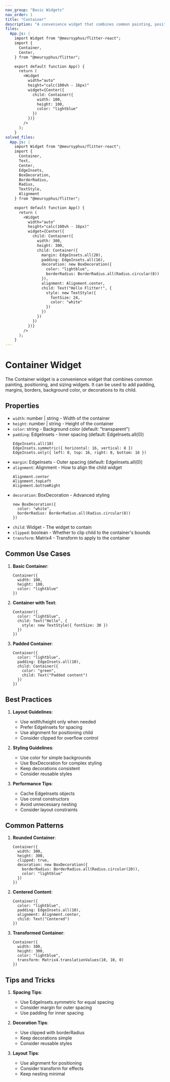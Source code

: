 ```yaml
---
nav_group: "Basic Widgets"
nav_order: 1
title: "Container"
description: "A convenience widget that combines common painting, positioning, and sizing widgets"
files:
  App.js: |
    import Widget from "@meursyphus/flitter-react";
    import {
      Container,
      Center,
    } from "@meursyphus/flitter";

    export default function App() {
      return (
        <Widget
          width="auto"
          height="calc(100vh - 16px)"
          widget={Center({
            child: Container({
              width: 100,
              height: 100,
              color: "lightblue"
            })
          })}
        />
      );
    }
solved_files:
  App.js: |
    import Widget from "@meursyphus/flitter-react";
    import {
      Container,
      Text,
      Center,
      EdgeInsets,
      BoxDecoration,
      BorderRadius,
      Radius,
      TextStyle,
      Alignment
    } from "@meursyphus/flitter";

    export default function App() {
      return (
        <Widget
          width="auto"
          height="calc(100vh - 16px)"
          widget={Center({
            child: Container({
              width: 300,
              height: 300,
              child: Container({
                margin: EdgeInsets.all(20),
                padding: EdgeInsets.all(16),
                decoration: new BoxDecoration({
                  color: "lightblue",
                  borderRadius: BorderRadius.all(Radius.circular(8))
                }),
                alignment: Alignment.center,
                child: Text("Hello Flitter!", {
                  style: new TextStyle({
                    fontSize: 24,
                    color: "white"
                  })
                })
              })
            })
          })}
        />
      );
    }
---
```


# Container Widget

The Container widget is a convenience widget that combines common painting, positioning, and sizing widgets. It can be used to add padding, margins, borders, background color, or decorations to its child.

## Properties

- `width`: number | string - Width of the container
- `height`: number | string - Height of the container
- `color`: string - Background color (default: "transparent")
- `padding`: EdgeInsets - Inner spacing (default: EdgeInsets.all(0))
  ```tsx
  EdgeInsets.all(10)
  EdgeInsets.symmetric({ horizontal: 16, vertical: 8 })
  EdgeInsets.only({ left: 8, top: 16, right: 8, bottom: 16 })
  ```
- `margin`: EdgeInsets - Outer spacing (default: EdgeInsets.all(0))
- `alignment`: Alignment - How to align the child widget
  ```tsx
  Alignment.center
  Alignment.topLeft
  Alignment.bottomRight
  ```
- `decoration`: BoxDecoration - Advanced styling
  ```tsx
  new BoxDecoration({
    color: "white",
    borderRadius: BorderRadius.all(Radius.circular(8))
  })
  ```
- `child`: Widget - The widget to contain
- `clipped`: boolean - Whether to clip child to the container's bounds
- `transform`: Matrix4 - Transform to apply to the container

## Common Use Cases

1. **Basic Container**:
   ```tsx
   Container({
     width: 100,
     height: 100,
     color: "lightblue"
   })
   ```

2. **Container with Text**:
   ```tsx
   Container({
     color: "lightblue",
     child: Text("Hello", {
       style: new TextStyle({ fontSize: 30 })
     })
   })
   ```

3. **Padded Container**:
   ```tsx
   Container({
     color: "lightblue",
     padding: EdgeInsets.all(10),
     child: Container({
       color: "green",
       child: Text("Padded content")
     })
   })
   ```

## Best Practices

1. **Layout Guidelines**:
   - Use width/height only when needed
   - Prefer EdgeInsets for spacing
   - Use alignment for positioning child
   - Consider clipped for overflow control

2. **Styling Guidelines**:
   - Use color for simple backgrounds
   - Use BoxDecoration for complex styling
   - Keep decorations consistent
   - Consider reusable styles

3. **Performance Tips**:
   - Cache EdgeInsets objects
   - Use const constructors
   - Avoid unnecessary nesting
   - Consider layout constraints

## Common Patterns

1. **Rounded Container**:
   ```tsx
   Container({
     width: 300,
     height: 300,
     clipped: true,
     decoration: new BoxDecoration({
       borderRadius: BorderRadius.all(Radius.circular(20)),
       color: "lightblue"
     })
   })
   ```

2. **Centered Content**:
   ```tsx
   Container({
     color: "lightblue",
     padding: EdgeInsets.all(10),
     alignment: Alignment.center,
     child: Text("Centered")
   })
   ```

3. **Transformed Container**:
   ```tsx
   Container({
     width: 300,
     height: 300,
     color: "lightblue",
     transform: Matrix4.translationValues(10, 10, 0)
   })
   ```

## Tips and Tricks

1. **Spacing Tips**:
   - Use EdgeInsets.symmetric for equal spacing
   - Consider margin for outer spacing
   - Use padding for inner spacing

2. **Decoration Tips**:
   - Use clipped with borderRadius
   - Keep decorations simple
   - Consider reusable styles

3. **Layout Tips**:
   - Use alignment for positioning
   - Consider transform for effects
   - Keep nesting minimal
